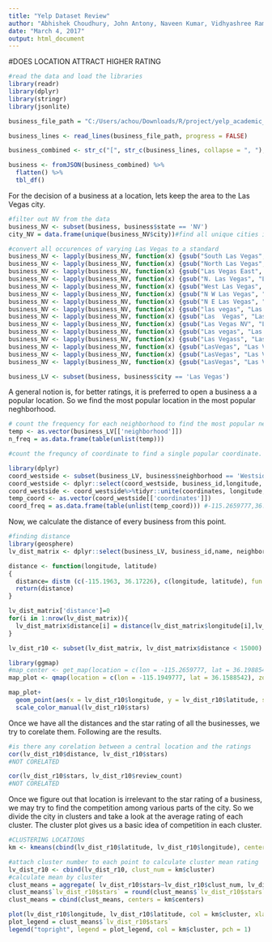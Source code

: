 ---
title: "Yelp Dataset Review"
author: "Abhishek Choudhury, John Antony, Naveen Kumar, Vidhyashree Ramu"
date: "March 4, 2017"
output: html_document
---


#DOES LOCATION ATTRACT HIGHER RATING
```{r}
#read the data and load the libraries
library(readr)
library(dplyr)
library(stringr)
library(jsonlite)

business_file_path = "C:/Users/achou/Downloads/R/project/yelp_academic_dataset_business.json"

business_lines <- read_lines(business_file_path, progress = FALSE)

business_combined <- str_c("[", str_c(business_lines, collapse = ", "), "]")

business <- fromJSON(business_combined) %>%
  flatten() %>%
  tbl_df()
```
For the decision of a business at a location, lets keep the area to the Las Vegas city.
```{r}
#filter out NV from the data
business_NV <- subset(business, business$state == 'NV')
city_NV = data.frame(unique(business_NV$city))#find all unique cities in NV to see different variations of Las Vegas

#convert all occurences of varying Las Vegas to a standard
business_NV <- lapply(business_NV, function(x) {gsub("South Las Vegas", "Las Vegas", x)})
business_NV <- lapply(business_NV, function(x) {gsub("North Las Vegas", "Las Vegas", x)})
business_NV <- lapply(business_NV, function(x) {gsub("Las Vegas East", "Las Vegas", x)})
business_NV <- lapply(business_NV, function(x) {gsub("N. Las Vegas", "Las Vegas", x)})
business_NV <- lapply(business_NV, function(x) {gsub("West Las Vegas", "Las Vegas", x)})
business_NV <- lapply(business_NV, function(x) {gsub("N W Las Vegas", "Las Vegas", x)})
business_NV <- lapply(business_NV, function(x) {gsub("N E Las Vegas", "Las Vegas", x)})
business_NV <- lapply(business_NV, function(x) {gsub("las vegas", "Las Vegas", x)})
business_NV <- lapply(business_NV, function(x) {gsub("Las  Vegas", "Las Vegas", x)})
business_NV <- lapply(business_NV, function(x) {gsub("Las Vegas NV", "Las Vegas", x)})
business_NV <- lapply(business_NV, function(x) {gsub("Las vegas", "Las Vegas", x)})
business_NV <- lapply(business_NV, function(x) {gsub("Las Vegass", "Las Vegas", x)})
business_NV <- lapply(business_NV, function(x) {gsub("LasVegas", "Las Vegas", x)})
business_NV <- lapply(business_NV, function(x) {gsub("LasVegas", "Las Vegas", x)})
business_NV <- lapply(business_NV, function(x) {gsub("LasVegas", "Las Vegas", x)})

business_LV <- subset(business, business$city == 'Las Vegas')
```

A general notion is, for better ratings, it is preferred to open a business a a popular location. So we find the most popular location in the most popular neghborhood.
```{r}
# count the frequency for each neighborhood to find the most popular neighbourhood
temp <- as.vector(business_LV[['neighborhood']])
n_freq = as.data.frame(table(unlist(temp)))

#count the frequncy of coordinate to find a single popular coordinate. This coordinate will be used as the center and find distance from this point

library(dplyr)
coord_westside <- subset(business_LV, business$neighborhood == 'Westside')
coord_westside <- dplyr::select(coord_westside, business_id,longitude, latitude)
coord_westside <- coord_westside%>%tidyr::unite(coordinates, longitude, latitude, sep = ",")
temp_coord <- as.vector(coord_westside[['coordinates']])
coord_freq = as.data.frame(table(unlist(temp_coord))) #-115.2659777,36.1988542(long,lati): 4 entries at this coordinate
```

Now, we calculate the distance of every business from this point.
```{r}
#finding distance
library(geosphere)
lv_dist_matrix <- dplyr::select(business_LV, business_id,name, neighborhood, stars, review_count, longitude, latitude, categories)

distance <- function(longitude, latitude)
{
  distance= distm (c(-115.1963, 36.17226), c(longitude, latitude), fun = distHaversine)
  return(distance)
}

lv_dist_matrix['distance']=0
for(i in 1:nrow(lv_dist_matrix)){
  lv_dist_matrix$distance[i] = distance(lv_dist_matrix$longitude[i],lv_dist_matrix$latitude[i])
}
```
```{r}
lv_dist_r10 <- subset(lv_dist_matrix, lv_dist_matrix$distance < 15000)

library(ggmap)
#map_center <- get_map(location = c(lon = -115.2659777, lat = 36.1988542), zoom = 13, scale = "auto")
map_plot <- qmap(location = c(lon = -115.1949777, lat = 36.1588542), zoom = 11, scale = "auto", legend = "right")

map_plot+
  geom_point(aes(x = lv_dist_r10$longitude, y = lv_dist_r10$latitude, size=lv_dist_r10$stars), data = lv_dist_r10, , color= lv_dist_r10$stars, alpha = .5, size = 2, pch = 20)+
  scale_color_manual(lv_dist_r10$stars)
```

Once we have all the distances and the star rating of all the businesses, we try to corelate them. Following are the results.
```{r}
#is there any corelation between a central location and the ratings
cor(lv_dist_r10$distance, lv_dist_r10$stars)
#NOT CORELATED

cor(lv_dist_r10$stars, lv_dist_r10$review_count)
#NOT CORELATED
```
Once we figure out that location is irrelevant to the star rating of a business, we may try to find the competition among various parts of the city. So we divide the city in clusters and take a look at the average rating of each cluster. The cluster plot gives us a basic idea of competition in each cluster.
```{r}
#CLUSTERING LOCATIONS
km <- kmeans(cbind(lv_dist_r10$latitude, lv_dist_r10$longitude), centers = 4)

#attach cluster number to each point to calculate cluster mean rating
lv_dist_r10 <- cbind(lv_dist_r10, clust_num = km$cluster)
#calculate mean by cluster
clust_means = aggregate( lv_dist_r10$stars~lv_dist_r10$clust_num, lv_dist_r10, mean )
clust_means$`lv_dist_r10$stars` = round(clust_means$`lv_dist_r10$stars`,digits=2)
clust_means = cbind(clust_means, centers = km$centers)

plot(lv_dist_r10$longitude, lv_dist_r10$latitude, col = km$cluster, xlab = "Longitude", ylab = "Latitude")
plot_legend = clust_means$`lv_dist_r10$stars`
legend("topright", legend = plot_legend, col = km$cluster, pch = 1)
```


